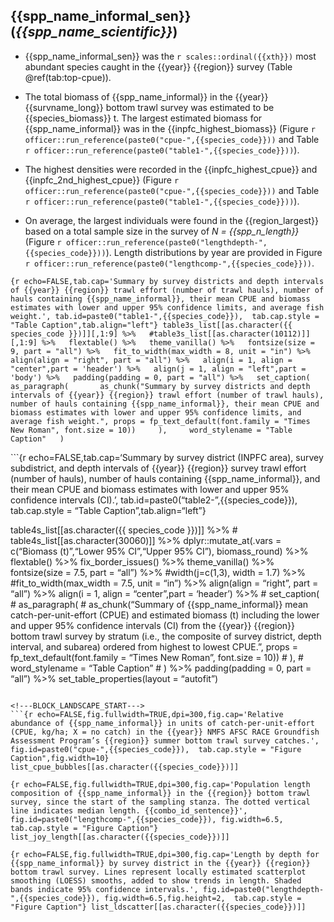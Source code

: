 ## {{spp_name_informal_sen}} (*{{spp_name_scientific}}*)


-  {{spp_name_informal_sen}} was the `r scales::ordinal({{xth}})` most abundant species caught in the {{year}} {{region}} survey (Table \@ref(tab:top-cpue)). 

-  The total biomass of {{spp_name_informal}} in the {{year}} {{survname_long}} bottom trawl survey was estimated to be {{species_biomass}} t. The largest estimated biomass for {{spp_name_informal}} was in the {{inpfc_highest_biomass}} (Figure `r officer::run_reference(paste0("cpue-",{{species_code}}))` and Table `r officer::run_reference(paste0("table1-",{{species_code}}))`).

-  The highest densities were recorded in the {{inpfc_highest_cpue}} and {{inpfc_2nd_highest_cpue}} (Figure `r officer::run_reference(paste0("cpue-",{{species_code}}))` and  Table `r officer::run_reference(paste0("table1-",{{species_code}}))`). 

-  On average, the largest individuals were found in the {{region_largest}} based on a total sample size in the survey of *N = {{spp_n_length}}* (Figure `r officer::run_reference(paste0("lengthdepth-",{{species_code}}))`). Length distributions by year are provided in Figure `r officer::run_reference(paste0("lengthcomp-",{{species_code}}))`.






\newpage
```{r echo=FALSE,tab.cap='Summary by survey districts and depth intervals of {{year}} {{region}} trawl effort (number of trawl hauls), number of hauls containing {{spp_name_informal}}, their mean CPUE and biomass estimates with lower and upper 95% confidence limits, and average fish weight.', tab.id=paste0("table1-",{{species_code}}),  tab.cap.style = "Table Caption",tab.align="left"}
table3s_list[[as.character({{ species_code }})]][,1:9] %>%
  #table3s_list[[as.character(10112)]][,1:9] %>%
  flextable() %>%
  theme_vanilla() %>%
  fontsize(size = 9, part = "all") %>%
  fit_to_width(max_width = 8, unit = "in") %>%
  align(align = "right", part = "all") %>%
  align(i = 1, align = "center",part = 'header') %>%
  align(j = 1, align = "left",part = 'body') %>%
  padding(padding = 0, part = "all") %>%
  set_caption(
    as_paragraph(
      as_chunk("Summary by survey districts and depth intervals of {{year}} {{region}} trawl effort (number of trawl hauls), number of hauls containing {{spp_name_informal}}, their mean CPUE and biomass estimates with lower and upper 95% confidence limits, and average fish weight.", props = fp_text_default(font.family = "Times New Roman", font.size = 10))
    ),
    word_stylename = "Table Caption"
  ) 
```


\newpage
```{r echo=FALSE,tab.cap='Summary by survey district (INPFC area), survey subdistrict, and depth intervals of {{year}} {{region}} survey trawl effort (number of hauls), number of hauls containing {{spp_name_informal}}, and their mean CPUE and biomass estimates with lower and upper 95% confidence intervals (CI).', tab.id=paste0("table2-",{{species_code}}),  tab.cap.style = "Table Caption",tab.align="left"}

table4s_list[[as.character({{ species_code }})]] %>%
# table4s_list[[as.character(30060)]] %>%
  dplyr::mutate_at(.vars = c("Biomass (t)","Lower 95% CI","Upper 95% CI"), biomass_round) %>%
  flextable() %>%
  fix_border_issues() %>%
  theme_vanilla() %>%
  fontsize(size = 7.5, part = "all") %>%
  #width(j=c(1,3), width = 1.7) %>%
  #fit_to_width(max_width = 7.5, unit = "in") %>%
  align(align = "right", part = "all") %>%
  align(i = 1, align = "center",part = 'header') %>%
  # set_caption(
  #   as_paragraph(
  #     as_chunk("Summary of {{spp_name_informal}} mean catch-per-unit-effort (CPUE) and estimated biomass (t) including the lower and upper 95% confidence intervals (CI) from the {{year}} {{region}} bottom trawl survey by stratum (i.e., the composite of survey district, depth interval, and subarea) ordered from highest to lowest CPUE.", props = fp_text_default(font.family = "Times New Roman", font.size = 10))
  #   ),
  #   word_stylename = "Table Caption"
  # ) %>%
  padding(padding = 0, part = "all") %>%
  set_table_properties(layout = "autofit")
```

<!---BLOCK_LANDSCAPE_START--->
```{r echo=FALSE,fig.fullwidth=TRUE,dpi=300,fig.cap='Relative abundance of {{spp_name_informal}} in units of catch-per-unit-effort (CPUE, kg/ha; X = no catch) in the {{year}} NMFS AFSC RACE Groundfish Assessment Program’s {{region}} summer bottom trawl survey catches.', fig.id=paste0("cpue-",{{species_code}}),  tab.cap.style = "Figure Caption",fig.width=10}
list_cpue_bubbles[[as.character({{species_code}})]]
```
<!---BLOCK_LANDSCAPE_STOP--->

```{r echo=FALSE,fig.fullwidth=TRUE,dpi=300,fig.cap='Population length composition of {{spp_name_informal}} in the {{region}} bottom trawl survey, since the start of the sampling stanza. The dotted vertical line indicates median length. {{combo_id_sentence}}', fig.id=paste0("lengthcomp-",{{species_code}}), fig.width=6.5, tab.cap.style = "Figure Caption"}
list_joy_length[[as.character({{species_code}})]]
```

```{r echo=FALSE,fig.fullwidth=TRUE,dpi=300,fig.cap='Length by depth for {{spp_name_informal}} by survey district in the {{year}} {{region}} bottom trawl survey. Lines represent locally estimated scatterplot smoothing (LOESS) smooths, added to show trends in length. Shaded bands indicate 95% confidence intervals.', fig.id=paste0("lengthdepth-",{{species_code}}), fig.width=6.5,fig.height=2,  tab.cap.style = "Figure Caption"}
list_ldscatter[[as.character({{species_code}})]]
```
